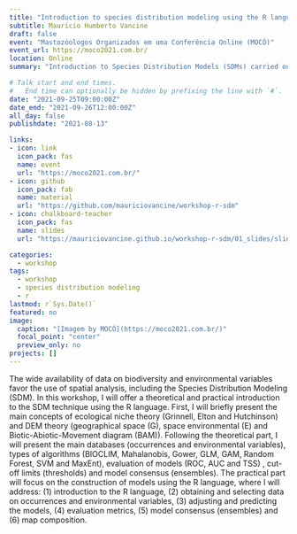 ```yaml
---
title: "Introduction to species distribution modeling using the R language"
subtitle: Maurício Humberto Vancine
draft: false
event: "Mastozóologos Organizados em uma Conferência Online (MOCÓ)"
event_url: https://moco2021.com.br/
location: Online
summary: "Introduction to Species Distribution Models (SDMs) carried out in Mastozóologos Organizados em uma Conferência Online (MOCÓ)"

# Talk start and end times.
#   End time can optionally be hidden by prefixing the line with `#`.
date: "2021-09-25T09:00:00Z"
date_end: "2021-09-26T12:00:00Z"
all_day: false
publishdate: "2021-08-13"

links:
- icon: link
  icon_pack: fas
  name: event
  url: "https://moco2021.com.br/"  
- icon: github
  icon_pack: fab
  name: material
  url: "https://github.com/mauriciovancine/workshop-r-sdm"
- icon: chalkboard-teacher
  icon_pack: fas
  name: slides
  url: "https://mauriciovancine.github.io/workshop-r-sdm/01_slides/slides_workshop_r_sdm.html"

categories:
  - workshop
tags:
  - workshop
  - species distribution modeling
  - r
lastmod: r`Sys.Date()`
featured: no
image:
  caption: "[Imagem by MOCÓ](https://moco2021.com.br/)"
  focal_point: "center"
  preview_only: no
projects: []
---
```


The wide availability of data on biodiversity and environmental variables favor the use of spatial analysis, including the Species Distribution Modeling (SDM). In this workshop, I will offer a theoretical and practical introduction to the SDM technique using the R language. First, I will briefly present the main concepts of ecological niche theory (Grinnell, Elton and Hutchinson) and DEM theory (geographical space (G), space environmental (E) and Biotic-Abiotic-Movement diagram (BAM)). Following the theoretical part, I will present the main databases (occurrences and environmental variables), types of algorithms (BIOCLIM, Mahalanobis, Gower, GLM, GAM, Random Forest, SVM and MaxEnt), evaluation of models (ROC, AUC and TSS) , cut-off limits (thresholds) and model consensus (ensembles). The practical part will focus on the construction of models using the R language, where I will address: (1) introduction to the R language, (2) obtaining and selecting data on occurrences and environmental variables, (3) adjusting and predicting the models, (4) evaluation metrics, (5) model consensus (ensembles) and (6) map composition.
